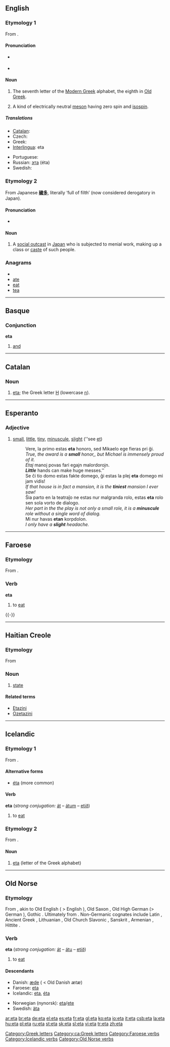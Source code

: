 {{letter_disp2|zeta|[[image:Greek_uc_eta.png|41px]][[image:Greek_lc_eta.png|28px]] |theta|ήτα|Η|η}}
{{also|ETA|éta|etä-|età}}
==English==

===Etymology 1===
From {{etyl|grc}} {{term|ἦτα|tr=êta|sc=polytonic}}.

====Pronunciation====
* {{IPA|/ˈiːtə/}} {{italbrac|mainly Commonwealth}}
*: {{rhymes|iːtə}}
* {{IPA|/ˈeɪtə/}} {{italbrac|mainly US}}
*: {{rhymes|eɪtə}}

====Noun====
{{en-noun}}

# The seventh letter of the [[Modern Greek]] alphabet, the eighth in [[Old Greek]].
# {{particles}} A kind of electrically neutral [[meson]] having zero spin and [[isospin]].

=====Translations=====
{{trans-top|Greek letter}}
* [[Catalan]]: {{t-|ca|eta|f}}
* Czech: {{t-|cs|éta|n}}
* Greek: {{t+|el|ήτα|n|sc=Grek}}
* [[Interlingua]]: eta
{{trans-mid}}
* Portuguese: {{t-|pt|eta|m}}
* Russian: [[эта]] (éta) {{f}}
* Swedish: {{t-|sv|eta|n}}
{{trans-bottom}}

===Etymology 2===
From Japanese '''[[穢多]]''', literally ‘full of filth’ (now considered derogatory in Japan).

====Pronunciation====
* {{IPA|/ˈeɪtə/}}

====Noun====
{{en-noun|pl2=eta}}

# A [[social outcast]] in [[Japan]] who is subjected to menial work, making up a class or [[caste]] of such people.

===Anagrams===
* {{alphagram|aet}}
* [[ate]]
* [[eat]]
* [[tea]]

[[Category:Greek letters]]

----

==Basque==

===Conjunction===
'''eta'''

# [[and]]

----

==Catalan==

===Noun===
{{ca-noun|f|pl=etes}}

# [[eta#English|eta]]; the Greek letter [[Η]] (lowercase [[η]]).

[[Category:ca:Greek letters]]

----

==Esperanto==

===Adjective===
{{eo-adj}}

# [[small]], [[little]], [[tiny]], [[minuscule]], [[slight]] (''see [[et#Esperanto|et]])
#: Vere, la primo estas '''eta''' honoro, sed Mikaelo ege fieras pri ĝi.
#: ''True, the award is a '''small''' honor,, but Michael is immensely proud of it.''
#: ''Etaj'' manoj povas fari egajn malordorojn.
#: '''''Little''''' hands can make huge messes.''
#: Se ĉi tio domo estas fakte domego, ĝi estas la plej '''eta''' domego mi jam vidis!
#: ''If that house is in fact a mansion, it is the '''tiniest''' mansion I ever saw!''
#: Ŝia parto en la teatraĵo ne estas nur malgranda rolo, estas '''eta''' rolo sen   sola vorto de dialogo.
#: ''Her part in the the play is not only a small role, it is a '''minuscule''' role without a single word of dialog.''
#: Mi nur havas '''etan''' korpdolon.
#: ''I only have a '''slight''' headache.''

----

==Faroese==
{{fo-conj-72||e|t|á|ó}}

===Etymology===
From {{etyl|non|fo}} {{term|eta|lang=non}}.

===Verb===
'''eta'''

# to [[eat]]

{{-}}

[[Category:Faroese verbs]]

----

==Haitian Creole==

===Etymology===
From {{etyl|fr|ht}} {{term|état}}

===Noun===
{{infl|ht|noun}}

# [[state]]

====Related terms====
* [[Etazini]]
* [[Ozetazini]]

----

==Icelandic==

===Etymology 1===
From {{etyl|non|is}} {{term|eta|lang=non}}.

====Alternative forms====
* [[éta]] (more common)

====Verb====
'''eta''' (''strong conjugation:'' [[át]] – [[átum]] – [[etið]])

# to [[eat]]

===Etymology 2===
From {{etyl|grc}} {{term|ἦτα|tr=êta|sc=polytonic}}.

====Noun====
{{is-noun|f}}

# [[#English|eta]] (letter of the Greek alphabet)

[[Category:Icelandic verbs]]

----

==Old Norse==

===Etymology===
From {{proto|Germanic|etan|lang=non}}, akin to Old English {{term|etan|lang=ang}} ( > English {{term|eat}}), Old Saxon {{term|etan|lang=osx}}, Old High German {{term|ezzan|lang=goh}} (> German {{term|essen|lang=de}}), Gothic {{term|𐌹𐍄𐌰𐌽|tr=itan|sc=Goth|lang=got}}. Ultimately from {{proto|Indo-European|h₁ed-|lang=non}}. Non-Germanic cognates include Latin {{term|edo|edō|lang=la}}, Ancient Greek {{term|ἔδω|tr=édō|sc=polytonic|lang=grc}}, Lithuanian {{term|ėsti|lang=lt}}, Old Church Slavonic {{term|ꙗсти|tr=jasti|sc=Cyrs|lang=cu}}, Sanskrit {{term|अत्ति|tr=átti|sc=Deva|lang=sa}}, Armenian {{term|ուտել|tr=owtel|sc=Armn|lang=hy}}, Hittite {{term|𒂊𒀉𒈪|tr=e-id-mi|sc=Xsux|lang=hit}}.

===Verb===
'''eta''' (''strong conjugation:'' [[át]] – [[átu]] – [[etið]])

# to [[eat]]

====Descendants====
{{top2}}
* Danish: [[æde]] ( < Old Danish ''ætæ'')
* Faroese: [[#Faroese|eta]]
* Icelandic: [[#Icelandic|eta]], [[éta#Icelandic|éta]]
{{mid2}}
* Norwegian (nynorsk): [[#Norwegian|eta]]/[[ete#Norwegian|ete]]
* Swedish: [[äta]]
{{bottom}}

[[Category:Old Norse verbs]]

[[ar:eta]]
[[br:eta]]
[[de:eta]]
[[el:eta]]
[[es:eta]]
[[fr:eta]]
[[gl:eta]]
[[ko:eta]]
[[io:eta]]
[[it:eta]]
[[csb:eta]]
[[la:eta]]
[[hu:eta]]
[[pl:eta]]
[[ru:eta]]
[[st:eta]]
[[sk:eta]]
[[sl:eta]]
[[vi:eta]]
[[tr:eta]]
[[zh:eta]]